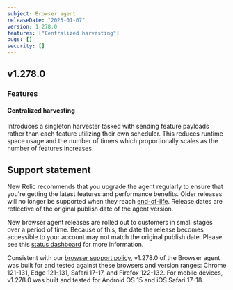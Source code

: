 ```yaml
---
subject: Browser agent
releaseDate: "2025-01-07"
version: 1.278.0
features: ["Centralized harvesting"]
bugs: []
security: []
---
```


## v1.278.0

### Features

#### Centralized harvesting
Introduces a singleton harvester tasked with sending feature payloads rather than each feature utilizing their own scheduler. This reduces runtime space usage and the number of timers which proportionally scales as the number of features increases.

## Support statement

New Relic recommends that you upgrade the agent regularly to ensure that you're getting the latest features and performance benefits. Older releases will no longer be supported when they reach [end-of-life](https://docs.newrelic.com/docs/browser/browser-monitoring/getting-started/browser-agent-eol-policy/). Release dates are reflective of the original publish date of the agent version.

New browser agent releases are rolled out to customers in small stages over a period of time. Because of this, the date the release becomes accessible to your account may not match the original publish date. Please see this [status dashboard](https://newrelic.github.io/newrelic-browser-agent-release/) for more information.

Consistent with our [browser support policy](https://docs.newrelic.com/docs/browser/new-relic-browser/getting-started/compatibility-requirements-browser-monitoring/#browser-types), v1.278.0 of the Browser agent was built for and tested against these browsers and version ranges: Chrome 121-131, Edge 121-131, Safari 17-17, and Firefox 122-132. For mobile devices, v1.278.0 was built and tested for Android OS 15 and iOS Safari 17-18.